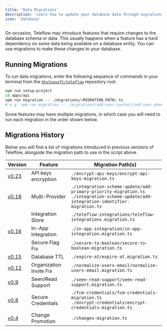 ```yaml
---
title: 'Data Migrations'
description: 'Learn how to update your database data through migrations.'
icon: 'database'
---
```


On occasion, Teleflow may introduce features that require changes to the database schema or data.
This usually happens when a feature has a hard dependency on some data being available on a database entity.
You can use migrations to make these changes to your database.

## Running Migrations

To run data migrations, enter the following sequence of commands in your terminal from the [`khulnasoft/teleflow`](https://github.com/khulnasoft/teleflow) repository root:

```bash
npm run setup:project
cd apps/api
npm run migration -- ./migrations/<MIGRATION_PATH>.ts
# e.g. npm run migration -- ./migrations/add-user-contact/add-user-phone.ts
```

Some features may have multiple migrations, in which case you will need to run each migration in the order shown below.

## Migrations History

Below you will find a list of migrations introduced in previous versions of Teleflow, alongside the migration path to use in the script above.

| Version | Feature | Migration Path(s) |
| --- | --- | --- |
| [v0.23](https://github.com/khulnasoft/teleflow/releases/tag/v0.23.0) | API keys encryption | `./encrypt-api-keys/encrypt-api-keys-migration.ts` |
| [v0.18](https://github.com/khulnasoft/teleflow/releases/tag/v0.18.0) | Multi-Provider | `./integration-scheme-update/add-primary-priority-migration.ts`<br/>`./integration-scheme-update/add-integration-identifier-migration.ts` |
| | Integration Store | `./teleflow-integrations/teleflow-integrations.migration.ts` |
| [v0.16](https://github.com/khulnasoft/teleflow/releases/tag/v0.16.0) | In-App Integration | `./in-app-integration/in-app-integration.migration.ts` |
| | Secure Flag Fix | `./secure-to-boolean/secure-to-boolean-migration.ts` |
| [v0.15](https://github.com/khulnasoft/teleflow/releases/tag/v0.15.0) | Database TTL | `./expire-at/expire-at.migration.ts` |
| [v0.12](https://github.com/khulnasoft/teleflow/releases/tag/v0.12.0) | Organization Invite Fix | `./normalize-users-email/normalize-users-email.migration.ts` |
| [v0.9](https://github.com/khulnasoft/teleflow/releases/tag/v0.9.0) | Seen/Read Support | `./seen-read-support/seen-read-support.migration.ts` |
| [v0.8](https://github.com/khulnasoft/teleflow/releases/tag/v0.8.0) | Secure Credentials | `./fcm-credentials/fcm-credentials-migration.ts`<br/>`./encrypt-credentials/encrypt-credentials-migration.ts` |
| [v0.4](https://github.com/khulnasoft/teleflow/releases/tag/v0.4.0) | Change Promotion | `./changes-migration.ts` |
